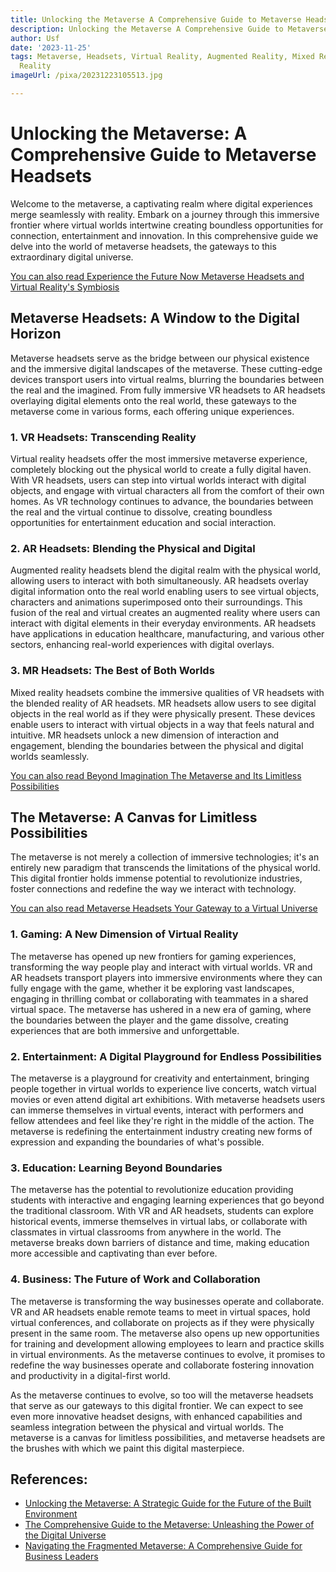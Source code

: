 ```yaml
---
title: Unlocking the Metaverse A Comprehensive Guide to Metaverse Headsets
description: Unlocking the Metaverse A Comprehensive Guide to Metaverse Headsets
author: Usf
date: '2023-11-25'
tags: Metaverse, Headsets, Virtual Reality, Augmented Reality, Mixed Reality, Extended
  Reality
imageUrl: /pixa/20231223105513.jpg

---
```

# Unlocking the Metaverse: A  Comprehensive Guide to Metaverse Headsets

Welcome to  the metaverse, a captivating realm where digital experiences merge  seamlessly  with reality. Embark on a journey through this immersive frontier where  virtual worlds intertwine creating boundless opportunities for connection, entertainment and innovation. In this comprehensive guide we delve into the world of metaverse headsets, the gateways to this extraordinary digital universe.

[You can also read Experience the Future Now Metaverse Headsets and Virtual  Reality's Symbiosis](Experience%20the%20Future%20Now%20Metaverse%20Headsets%20and%20Virtual%20Reality%27s%20Symbiosis)


##  Metaverse Headsets: A Window to the Digital Horizon

Metaverse headsets serve as the bridge between our physical existence and the immersive digital landscapes of the metaverse. These cutting-edge devices transport users into virtual realms, blurring the  boundaries between the real and the imagined. From fully immersive VR headsets  to AR headsets overlaying digital elements onto the  real world, these gateways to the metaverse come in various forms, each  offering unique experiences.

### 1. VR Headsets: Transcending Reality

Virtual reality headsets offer  the most immersive metaverse experience,  completely blocking out the physical world to create a fully digital haven. With VR headsets,  users can step into virtual worlds interact with digital objects, and engage with virtual characters all from the comfort  of their own homes. As VR technology continues to advance, the boundaries between the real and the virtual continue to dissolve, creating boundless opportunities for entertainment education and  social interaction.

### 2. AR Headsets: Blending the Physical and Digital

Augmented  reality headsets blend the digital realm with the  physical world, allowing users to interact with both simultaneously. AR headsets overlay digital information onto  the real world  enabling users to see virtual objects, characters and animations superimposed  onto their surroundings. This fusion of the real  and virtual creates  an augmented reality where users can interact with  digital elements in their everyday environments. AR headsets have  applications  in education healthcare, manufacturing,  and  various other sectors, enhancing real-world experiences with digital overlays.

### 3. MR Headsets:  The Best of Both Worlds

Mixed  reality headsets combine the immersive qualities of VR headsets with the blended reality of AR headsets. MR headsets allow users to see digital  objects in the real world as if they were  physically present. These devices enable users to interact with  virtual objects in  a way  that feels natural and intuitive. MR headsets unlock a  new dimension of interaction and engagement, blending the boundaries between the  physical and digital  worlds  seamlessly.

[You can also read  Beyond Imagination The Metaverse and Its  Limitless Possibilities](Beyond%20Imagination%20The%20Metaverse%20and%20Its%20Limitless%20Possibilities)


## The Metaverse: A Canvas for Limitless Possibilities

The metaverse is  not merely a collection of immersive technologies; it's an entirely new paradigm that transcends the limitations of  the physical world. This digital frontier holds immense potential to revolutionize industries, foster connections and redefine the way we interact with technology.

[You can  also read Metaverse  Headsets Your Gateway to a Virtual Universe](Metaverse%20Headsets%20Your%20Gateway%20to%20a%20Virtual%20Universe)


### 1. Gaming: A New Dimension of Virtual Reality

The metaverse has opened up new frontiers for gaming  experiences, transforming the way people play and interact  with virtual worlds. VR and AR  headsets transport  players into immersive environments where they can fully engage with the  game, whether  it  be exploring vast landscapes, engaging in thrilling combat or collaborating with teammates in a shared virtual space. The metaverse has ushered in a new era of gaming, where the boundaries between the player and the game dissolve, creating experiences that are both immersive and  unforgettable.

### 2. Entertainment: A Digital Playground for Endless Possibilities

The metaverse is a playground for creativity and entertainment, bringing people together in virtual worlds to experience live concerts, watch virtual movies or even  attend digital art exhibitions. With metaverse headsets users can immerse themselves in virtual events, interact with performers and fellow  attendees and feel  like they're right in the  middle of the action. The metaverse is redefining the entertainment industry  creating new forms of expression and expanding the boundaries of what's  possible.

###  3. Education: Learning  Beyond Boundaries

The metaverse has the potential to revolutionize education providing students with interactive  and engaging learning experiences that go beyond the traditional  classroom. With VR and AR headsets,  students can explore historical events, immerse themselves in virtual labs, or collaborate with classmates in virtual classrooms from anywhere  in the world. The  metaverse  breaks  down barriers of distance and time, making education more accessible and captivating than ever  before.

### 4. Business: The Future of Work and  Collaboration

The metaverse is transforming the  way businesses operate and collaborate. VR and AR headsets  enable remote teams to meet in virtual spaces,  hold virtual conferences, and collaborate  on projects as if they were physically  present in the same  room. The metaverse also opens up new opportunities for training and  development allowing employees to learn and practice skills in virtual environments. As the metaverse continues to evolve, it promises to redefine the way businesses operate and collaborate fostering innovation and productivity in a  digital-first world.

As the  metaverse continues to evolve, so too will the  metaverse headsets that  serve as our gateways to this  digital  frontier. We can expect to  see even more innovative headset designs, with enhanced capabilities and seamless integration between the  physical and virtual worlds. The metaverse is a canvas for limitless possibilities, and metaverse headsets are the brushes with which we paint this digital masterpiece.

## References:
- [Unlocking the Metaverse: A Strategic Guide for the Future of the Built Environment](https://www.amazon.com/Unlocking-Metaverse-Strategic-Future-Environment/dp/1394198760)
- [The Comprehensive Guide to the Metaverse: Unleashing the Power of the Digital Universe](https://www.everand.com/book/654351121/The-Comprehensive-Guide-to-the-Metaverse-Unleashing-the-Power-of-the-Digital-Universe)
- [Navigating the Fragmented Metaverse: A Comprehensive Guide for Business Leaders](https://www.linkedin.com/pulse/navigating-fragmented-metaverse-comprehensive-azcqf)
